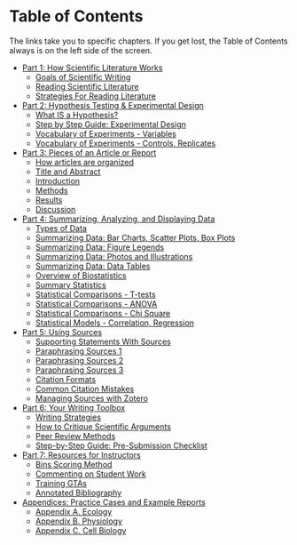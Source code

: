 # Table of Contents {-}

The links take you to specific chapters. If you get lost, the Table of Contents always is on the left side of the screen.  

* [Part 1: How Scientific Literature Works](#goals100)
    + [Goals of Scientific Writing](#goals100)
    + [Reading Scientific Literature](#reading120)
    + [Strategies For Reading Literature](#readstrats125)

* [Part 2: Hypothesis Testing & Experimental Design](#hypothesis200)
    + [What IS a Hypothesis?](#hypothesis200)
    + [Step by Step Guide: Experimental Design](#expdesign210)
    + [Vocabulary of Experiments - Variables](#variables215)
    + [Vocabulary of Experiments - Controls, Replicates](#replicates220)

* [Part 3: Pieces of an Article or Report](#articleparts300)
    + [How articles are organized](#articleparts300)
    + [Title and Abstract](#titles320)
    + [Introduction](#introduction340)
    + [Methods](#methods350)
    + [Results](#results360)
    + [Discussion](#discussion380)

* [Part 4: Summarizing, Analyzing, and Displaying Data](#datatypes400)
    + [Types of Data](#datatypes400)
    + [Summarizing Data: Bar Charts, Scatter Plots, Box Plots](#chartsone425)
    + [Summarizing Data: Figure Legends](#chartstwo426)
    + [Summarizing Data: Photos and Illustrations](#photos430)
    + [Summarizing Data: Data Tables](#tables435)
    + [Overview of Biostatistics](#biostats450)
    + [Summary Statistics](#sumstats460)
    + [Statistical Comparisons - T-tests](#compstatsone470)
    + [Statistical Comparisons - ANOVA](#compstatstwo473)
    + [Statistical Comparisons - Chi Square](#compstatsthree475)
    + [Statistical Models - Correlation, Regression](#models480)

* [Part 5: Using Sources](#sources500)
    + [Supporting Statements With Sources](#sourcearguments505)
    + [Paraphrasing Sources 1](#paraphrasingone506)
    + [Paraphrasing Sources 2](#paraphrasingtwo507)
    + [Paraphrasing Sources 3](#paraphrasingthree508)
    + [Citation Formats](#citformats510)
    + [Common Citation Mistakes](#citmistakes515)
    + [Managing Sources with Zotero](#zotero520)

* [Part 6: Your Writing Toolbox](#toolbox600)
    + [Writing Strategies](#strategies610)
    + [How to Critique Scientific Arguments](#toulmin615)
    + [Peer Review Methods](#peerreview630)
    + [Step-by-Step Guide: Pre-Submission Checklist](#submissioncheck650)

* [Part 7: Resources for Instructors](#teachertools700)
    + [Bins Scoring Method](#binsscore705)
    + [Commenting on Student Work](#commenting710)
    + [Training GTAs](#tatraining720)
    + [Annotated Bibliography](#bibliography750)

* [Appendices: Practice Cases and Example Reports](#appendix800)
    + [Appendix A. Ecology](#appa810)
    + [Appendix B. Physiology](#appb820)
    + [Appendix C. Cell Biology](#appc830)
